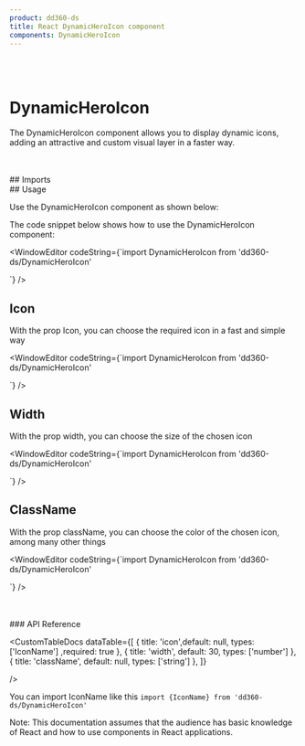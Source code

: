 ```yaml
---
product: dd360-ds
title: React DynamicHeroIcon component
components: DynamicHeroIcon
---
```


<br />
<br />

# <span name="floating-nav">DynamicHeroIcon</span>

The DynamicHeroIcon component allows you to display dynamic icons, adding an attractive and custom visual layer in a faster way.

<br />
<br />
## <span name="floating-nav">Imports</span>

<WindowEditor codeString="import DynamicHeroIcon from 'dd360-ds/DynamicHeroIcon'" />

<br />
## <span name="floating-nav">Usage</span>

Use the DynamicHeroIcon component as shown below:

<ContainerComponentDoc className="gap-y-2">
       <DynamicHeroIcon icon="HomeIcon" width={30} className="text-blue-700" />
</ContainerComponentDoc>

The code snippet below shows how to use the DynamicHeroIcon component:

<WindowEditor
    codeString={`import DynamicHeroIcon from 'dd360-ds/DynamicHeroIcon'
  
<DynamicHeroIcon icon="HomeIcon" width={30} className="text-blue-700" />`}
/>

## <span name="floating-nav">Icon</span>

With the prop <span className="border border-gray-300 bg-gray-200 p-1">Icon</span>, you can choose the required icon in a fast and simple way

<ContainerComponentDoc className="gap-y-2">
       <DynamicHeroIcon icon="BellIcon" width={30} className="text-blue-700" />
</ContainerComponentDoc>


<WindowEditor
    codeString={`import DynamicHeroIcon from 'dd360-ds/DynamicHeroIcon'
  
<DynamicHeroIcon icon="BellIcon" width={30} className="text-blue-700" />`}
/>

## <span name="floating-nav">Width</span>

With the prop <span className="border border-gray-300 bg-gray-200 p-1">width</span>, you can choose the size of the chosen icon

<ContainerComponentDoc className="gap-y-2">
       <DynamicHeroIcon icon="BellIcon" width={50} className="text-blue-700" />
</ContainerComponentDoc>


<WindowEditor
    codeString={`import DynamicHeroIcon from 'dd360-ds/DynamicHeroIcon'
  
<DynamicHeroIcon icon="BellIcon" width={50} className="text-blue-700" />`}
/>

## <span name="floating-nav">ClassName</span>

With the prop <span className="border border-gray-300 bg-gray-200 p-1">className</span>, you can choose the color of the chosen icon, among many other things

<ContainerComponentDoc className="gap-y-2">
       <DynamicHeroIcon icon="CheckCircleIcon" width={30} className="text-green-400" />
</ContainerComponentDoc>


<WindowEditor
    codeString={`import DynamicHeroIcon from 'dd360-ds/DynamicHeroIcon'
  
<DynamicHeroIcon icon="CheckCircleIcon" width={30} className="text-green-400" />`}
/>



<br />
<br />
### <span name="floating-nav">API Reference</span>


<CustomTableDocs
    dataTable={[
        { title: 'icon',default: null, types: ['IconName'] ,required: true },
        { title: 'width', default: 30, types: ['number'] },
        { title: 'className', default: null, types: ['string'] },
    ]}

/>

You can import IconName like this <span className="text-xs border border-gray-300 bg-gray-200 p-1">
`import {IconName} from 'dd360-ds/DynamicHeroIcon'`</span>


Note: This documentation assumes that the audience has basic knowledge of React and how to use components in React applications.
